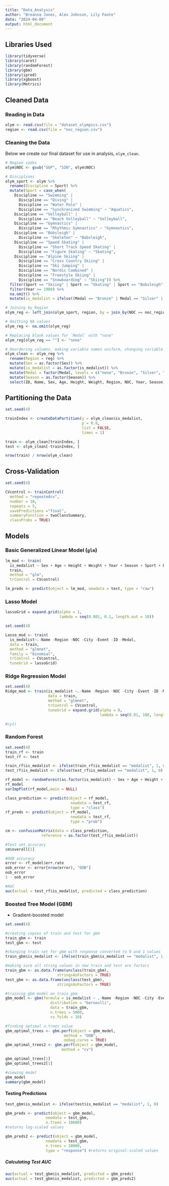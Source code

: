 ```yaml
---
title: "Data_Analysis"
author: "Breanna Jones, Alex Johnson, Lily Foote"
date: "2024-04-08"
output: html_document
---
```


## Libraries Used

```r
library(tidyverse)
library(caret) 
library(randomForest)
library(gbm)
library(ipred)
library(xgboost)
library(Metrics)
```

## Cleaned Data

### Reading in Data

```r
olym <- read.csv(file = "dataset_olympics.csv")
region <- read.csv(file = "noc_region.csv")
```

### Cleaning the Data

Below we create our final dataset for use in analysis, `olym_clean`.

```r
# Region codes
olym$NOC <- gsub("SGP", "SIN", olym$NOC)

# Disciplines
olym_sport <- olym %>% 
  rename(Discipline = Sport) %>% 
  mutate(Sport = case_when(
    Discipline == "Swimming" | 
      Discipline == "Diving" |
      Discipline == "Water Polo" |
      Discipline == "Synchronized Swimming" ~ "Aquatics",
    Discipline == "Volleyball" |
      Discipline == "Beach Volleyball" ~ "Volleyball",
    Discipline == "Gymnastics" |
      Discipline == "Rhythmic Gymnastics" ~ "Gymnastics",
    Discipline == "Bobsleigh" |
      Discipline == "Skeleton" ~ "Bobsleigh",
    Discipline == "Speed Skating" |
      Discipline == "Short Track Speed Skating" |
      Discipline == "Figure Skating" ~ "Skating",
    Discipline == "Alpine Skiing" |
      Discipline == "Cross Country Skiing" |
      Discipline == "Ski Jumping" |
      Discipline == "Nordic Combined" |
      Discipline == "Freestyle Skiing" |
      Discipline == "Snowboarding" ~ "Skiing")) %>% 
  filter(Sport == "Skiing" | Sport == "Skating" | Sport == "Bobsleigh" | Sport == "Gymnastics" | Sport == "Volleyball" | Sport == "Aquatics") %>%
  filter(Year >= 1980) %>% 
  na.omit() %>% 
  mutate(is_medalist = ifelse((Medal == "Bronze" | Medal == "Silver" | Medal == "Gold"), "medalist", "nonmedalist"))

# Joining by Region
olym_reg <- left_join(olym_sport, region, by = join_by(NOC == noc_region))

# Omitting NA values
olym_reg <- na.omit(olym_reg)

# Replacing blank values for `Medal` with "none"
olym_reg[olym_reg == ""] <- "none" 

# Reordering columns, making variable names uniform, changing variable types
olym_clean <- olym_reg %>%
  rename(Region = reg) %>%
  mutate(Sex = as.factor(Sex)) %>% 
  mutate(is_medalist = as.factor(is_medalist)) %>% 
  mutate(Medal = factor(Medal, levels = c("none", "Bronze", "Silver", "Gold"))) %>% 
  mutate(Season = as.factor(Season)) %>% 
  select(ID, Name, Sex, Age, Height, Weight, Region, NOC, Year, Season, City, Sport, Discipline, Event, is_medalist, Medal) 

```

## Partitioning the Data

```r
set.seed(4)

trainIndex <- createDataPartition(y = olym_clean$is_medalist,
                                  p = 0.8,
                                  list = FALSE,
                                  times = 1)

train <- olym_clean[trainIndex, ]
test <- olym_clean[-trainIndex, ]

nrow(train) / nrow(olym_clean)

```

## Cross-Validation

```r
set.seed(4)

CVcontrol <- trainControl(
  method = "repeatedcv",
  number = 10,
  repeats = 5,
  savePredictions ="final",
  summaryFunction = twoClassSummary,
  classProbs = TRUE)
```


## Models

### Basic Generalized Linear Model (`glm`)

```r
lm_mod <- train(
  is_medalist ~ Sex + Age + Height + Weight + Year + Season + Sport + Discipline,
  train,
  method = "glm",
  trControl = CVcontrol)

lm_preds <- predict(object = lm_mod, newdata = test, type = "raw")

```

### Lasso Model

```r
lassoGrid = expand.grid(alpha = 1,
                        lambda = seq(0.001, 0.1, length.out = 10))

set.seed(4)

Lasso_mod <- train(
  is_medalist~.-Name -Region -NOC -City -Event -ID -Medal,
  data = train,
  method = "glmnet",
  family = "binomial",
  trControl = CVcontrol,
  tuneGrid = lassoGrid)

```

### Ridge Regression Model

```r
set.seed(4)
Ridge_mod <- train(is_medalist ~.-Name -Region -NOC -City -Event -ID -Medal,
                   data = train,
                   method = "glmnet",
                   trControl = CVcontrol,
                   tuneGrid = expand.grid(alpha = 0,
                                          lambda = seq(0.01, 100, length = 100)))
```

```r
#cy1)
```

### Random Forest

```r
set.seed(4)
train_rf <- train
test_rf <- test

train_rf$is_medalist <- ifelse(train_rf$is_medalist == "medalist", 1, 0)
test_rf$is_medalist <- ifelse(test_rf$is_medalist == "medalist", 1, 0)

rf_model <- randomForest(as.factor(is_medalist) ~ Sex + Age + Height + Weight + Year + Season + Sport + Discipline, data = train_rf, importance = TRUE)
rf_model
varImpPlot(rf_model,main = NULL)

class_prediction <- predict(object = rf_model,
                             newdata = test_rf,
                             type = "class")
rf_preds <- predict(object = rf_model,
                             newdata = test_rf,
                             type = "prob")

cm <- confusionMatrix(data = class_prediction,
                reference = as.factor(test_rf$is_medalist))

#Test set accuracy
cm$overall[1]

#OOB accuracy
error <- rf_model$err.rate
oob_error <- error[nrow(error), "OOB"]
oob_error
1 - oob_error

#AUC
auc(actual = test_rf$is_medalist, predicted = class_prediction)
```

### Boosted Tree Model (GBM)

- Gradient-boosted model

```r
set.seed(4)

#creating copies of train and test for gbm
train_gbm <- train
test_gbm <- test

#changing train set for gbm with response converted to 0 and 1 values
train_gbm$is_medalist <- ifelse(train_gbm$is_medalist == "medalist", 1, 0)

#making sure all string values in new train and test are factors
train_gbm <- as.data.frame(unclass(train_gbm),                
                       stringsAsFactors = TRUE)
test_gbm <- as.data.frame(unclass(test_gbm),                  
                       stringsAsFactors = TRUE)

#training gbm model on train_gbm
gbm_model <- gbm(formula = is_medalist ~ .-Name -Region -NOC -City -Event -ID -Medal, 
                    distribution = "bernoulli", 
                    data = train_gbm,
                    n.trees = 5000,
                    cv.folds = 10)

#finding optimal n.trees value
gbm_optimal_trees <- gbm.perf(object = gbm_model,
                          method = "OOB",
                          oobag.curve = TRUE)
gbm_optimal_trees2 <- gbm.perf(object = gbm_model, 
                         method = "cv")

gbm_optimal_trees[1]
gbm_optimal_trees2[1]

#viewing model
gbm_model
summary(gbm_model)
```

#### Testing Predictions

```r
test_gbm$is_medalist <- ifelse(test$is_medalist == "medalist", 1, 0)

gbm_preds <- predict(object = gbm_model, 
                  newdata = test_gbm,
                  n.trees = 10000)
#returns log-scaled values

gbm_preds2 <- predict(object = gbm_model, 
                  newdata = test_gbm,
                  n.trees = 10000,
                  type = "response") #returns original-scaled values
```

##### Calculating Test AUC

```r
auc(actual = test_gbm$is_medalist, predicted = gbm_preds)
auc(actual = test_gbm$is_medalist, predicted = gbm_preds2)
```


